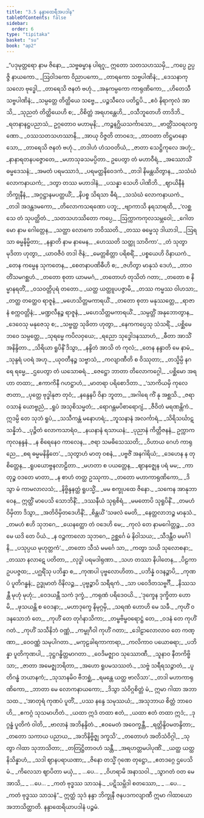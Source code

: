 ```yaml
---
title: "3.5 နန္ဒာထေရီအပဒါန"
tableOfContents: false
sidebar:
  order: 6
type: "tipitaka"
basket: "su"
book: "ap2"
---
```



<DynamicBreadcrumb />

<Division number="166" book="ap2">

<Paragraph number="868" type="verses" book="ap2">
_“ပဒုမုတ္တရော နာမ ဇိနော,_  
_သဗ္ဗဓမ္မာန ပါရဂူ;_  
ဣတော သတသဟဿမှိ,_  
_ကပ္ပေ ဥပ္ပဇ္ဇိ နာယကော._  

</Paragraph>

</Division>
<Division number="167" book="ap2">

<Paragraph number="869" type="verses" book="ap2">
_ဩဝါဒကော ဝိညာပကော,_  
_တာရကော သဗ္ဗပါဏိနံ;_  
_ဒေသနာကုသလော ဗုဒ္ဓေါ,_  
_တာရေသိ ဇနတံ ဗဟုံ._  

</Paragraph>

</Division>
<Division number="168" book="ap2">

<Paragraph number="870" type="verses" book="ap2">
_အနုကမ္ပကော ကာရုဏိကော,_  
_ဟိတေသီ သဗ္ဗပါဏိနံ;_  
_သမ္ပတ္တေ တိတ္ထိယေ သဗ္ဗေ,_  
_ပဉ္စသီလေ ပတိဋ္ဌပိ._  

</Paragraph>

</Division>
<Division number="169" book="ap2">

<Paragraph number="871" type="verses" book="ap2">
_ဧဝံ နိရာကုလံ အာသိ,_  
_သုညတံ တိတ္ထိယေဟိ စ;_  
_ဝိစိတ္တံ အရဟန္တေဟိ,_  
_ဝသီဘူတေဟိ တာဒိဘိ._  

</Paragraph>

</Division>
<Division number="170" book="ap2">

<Paragraph number="872" type="verses" book="ap2">
_ရတနာနဋ္ဌပညာသံ,_  
ဥဂ္ဂတောဝ မဟာမုနိ;_  
_ကဉ္စနဂ္ဃိယသင်္ကာသော,_  
_ဗာတ္တိံသဝရလက္ခဏော._  

</Paragraph>

</Division>
<Division number="171" book="ap2">

<Paragraph number="873" type="verses" book="ap2">
_ဝဿသတသဟဿာနိ,_  
_အာယု ဝိဇ္ဇတိ တာဝဒေ;_  
_တာဝတာ တိဋ္ဌမာနော သော,_  
_တာရေသိ ဇနတံ ဗဟုံ._  

</Paragraph>

</Division>
<Division number="172" book="ap2">

<Paragraph number="874" type="verses" book="ap2">
_တဒါဟံ ဟံသဝတိယံ,_  
_ဇာတာ သေဋ္ဌိကုလေ အဟုံ;_  
_နာနာရတနပဇ္ဇောတေ,_  
_မဟာသုခသမပ္ပိတာ._  

</Paragraph>

</Division>
<Division number="173" book="ap2">

<Paragraph number="875" type="verses" book="ap2">
ဥပေတွာ တံ မဟာဝီရံ,_  
_အဿောသိံ ဓမ္မဒေသနံ;_  
_အမတံ ပရမဿာဒံ,_  
_ပရမတ္ထနိဝေဒကံ._  

</Paragraph>

</Division>
<Division number="174" book="ap2">

<Paragraph number="876" type="verses" book="ap2">
_တဒါ နိမန္တယိတွာန,_  
_သသံဃံ လောကနာယကံ;_  
_ဒတွာ တဿ မဟာဒါနံ,_  
_ပသန္နာ သေဟိ ပါဏိဘိ._  

</Paragraph>

</Division>
<Division number="175" book="ap2">

<Paragraph number="877" type="verses" book="ap2">
_ဈာယိနီနံ ဘိက္ခုနီနံ,_  
_အဂ္ဂဋ္ဌာနမပတ္ထယိံ;_  
_နိပစ္စ သိရသာ ဓီရံ,_  
_သသံဃံ လောကနာယကံ._  

</Paragraph>

</Division>
<Division number="176" book="ap2">

<Paragraph number="878" type="verses" book="ap2">
_တဒါ အဒန္တဒမကော,_  
_တိလောကသရဏော ပဘူ;_  
_ဗျာကာသိ နရသာရထိ,_  
_‘လစ္ဆသေ တံ သုပတ္ထိတံ._  

</Paragraph>

</Division>
<Division number="177" book="ap2">

<Paragraph number="879" type="verses" book="ap2">
_သတသဟဿိတော ကပ္ပေ,_  
_ဩက္ကာကကုလသမ္ဘဝေါ;_  
_ဂေါတမော နာမ ဂေါတ္တေန,_  
_သတ္ထာ လောကေ ဘဝိဿတိ._  

</Paragraph>

</Division>
<Division number="178" book="ap2">

<Paragraph number="880" type="verses" book="ap2">
_တဿ ဓမ္မေသု ဒါယာဒါ,_  
_ဩရသာ ဓမ္မနိမ္မိတာ;_  
_နန္ဒာတိ နာမ နာမေန,_  
_ဟေဿတိ သတ္ထု သာဝိကာ’._  

</Paragraph>

</Division>
<Division number="179" book="ap2">

<Paragraph number="881" type="verses" book="ap2">
_တံ သုတွာ မုဒိတာ ဟုတွာ,_  
_ယာဝဇီဝံ တဒါ ဇိနံ;_  
_မေတ္တစိတ္တာ ပရိစရိံ,_  
_ပစ္စယေဟိ ဝိနာယကံ._  

</Paragraph>

</Division>
<Division number="180" book="ap2">

<Paragraph number="882" type="verses" book="ap2">
_တေန ကမ္မေန သုကတေန,_  
_စေတနာပဏိဓီဟိ စ;_  
_ဇဟိတွာ မာနုသံ ဒေဟံ,_  
_တာဝတိံသမဂစ္ဆဟံ._  

</Paragraph>

</Division>
<Division number="181" book="ap2">

<Paragraph number="883" type="verses" book="ap2">
_တတော စုတာ ယာမမဂံ,_  
_တတောဟံ တုသိတံ ဂတာ;_  
_တတော စ နိမ္မာနရတိံ,_  
_ဝသဝတ္တိပုရံ တတော._  

</Paragraph>

</Division>
<Division number="182" book="ap2">

<Paragraph number="884" type="verses" book="ap2">
_ယတ္ထ ယတ္ထူပပဇ္ဇာမိ,_  
_တဿ ကမ္မဿ ဝါဟသာ;_  
_တတ္ထ တတ္ထေဝ ရာဇူနံ,_  
_မဟေသိတ္တမကာရယိံ._  

</Paragraph>

</Division>
<Division number="183" book="ap2">

<Paragraph number="885" type="verses" book="ap2">
_တတော စုတာ မနုဿတ္တေ,_  
_ရာဇာနံ စက္ကဝတ္တိနံ;_  
_မဏ္ဍလီနဉ္စ ရာဇူနံ,_  
_မဟေသိတ္တမကာရယိံ._  

</Paragraph>

</Division>
<Division number="184" book="ap2">

<Paragraph number="886" type="verses" book="ap2">
_သမ္ပတ္တိံ အနုဘောတွာန,_  
_ဒေဝေသု မနုဇေသု စ;_  
_သဗ္ဗတ္ထ သုခိတာ ဟုတွာ,_  
_နေကကပ္ပေသု သံသရိံ._  

</Paragraph>

</Division>
<Division number="185" book="ap2">

<Paragraph number="887" type="verses" book="ap2">
_ပစ္ဆိမေ ဘဝေ သမ္ပတ္တေ,_  
_သုရမ္မေ ကပိလဝှယေ;_  
_ရညော သုဒ္ဓေါဒနဿာဟံ,_  
_ဓီတာ အာသိံ အနိန္ဒိတာ._  

</Paragraph>

</Division>
<Division number="186" book="ap2">

<Paragraph number="888" type="verses" book="ap2">
_သိရိယာ ရူပိနိံ ဒိသွာ,_  
_နန္ဒိတံ အာသိ တံ ကုလံ;_  
_တေန နန္ဒာတိ မေ နာမံ,_  
_သုန္ဒရံ ပဝရံ အဟု._  

</Paragraph>

</Division>
<Division number="187" book="ap2">

<Paragraph number="889" type="verses" book="ap2">
_ယုဝတီနဉ္စ သဗ္ဗာသံ,_  
_ကလျာဏီတိ စ ဝိဿုတာ;_  
_တသ္မိမ္ပိ နဂရေ ရမ္မေ,_  
_ဌပေတွာ တံ ယသောဓရံ._  

</Paragraph>

</Division>
<Division number="188" book="ap2">

<Paragraph number="890" type="verses" book="ap2">
_ဇေဋ္ဌော ဘာတာ တိလောကဂ္ဂေါ,_  
_ပစ္ဆိမော အရဟာ တထာ;_  
_ဧကာကိနီ ဂဟဋ္ဌာဟံ,_  
_မာတရာ ပရိစောဒိတာ._  

</Paragraph>

</Division>
<Division number="189" book="ap2">

<Paragraph number="891" type="verses" book="ap2">
_‘သာကိယမှိ ကုလေ ဇာတာ,_  
_ပုတ္တေ ဗုဒ္ဓါနုဇာ တုဝံ;_  
_နန္ဒေနပိ ဝိနာ ဘူတာ,_  
_အဂါရေ ကိံ နု အစ္ဆသိ._  

</Paragraph>

</Division>
<Division number="190" book="ap2">

<Paragraph number="892" type="verses" book="ap2">
_ဇရာဝသာနံ ယောဗ္ဗညံ,_  
_ရူပံ အသုစိသမ္မတံ;_  
_ရောဂန္တမပိစာရောဂျံ,_  
_ဇီဝိတံ မရဏန္တိကံ._  

</Paragraph>

</Division>
<Division number="191" book="ap2">

<Paragraph number="893" type="verses" book="ap2">
ဣဒမ္ပိ တေ သုဘံ ရူပံ,_  
_သသီကန္တံ မနောဟရံ;_  
_ဘူသနာနံ အလင်္ကာရံ,_  
_သိရိသင်္ဃာဋသန္နိဘံ._  

</Paragraph>

</Division>
<Division number="192" book="ap2">

<Paragraph number="894" type="verses" book="ap2">
_ပုဉ္ဇိတံ လောကသာရံဝ,_  
_နယနာနံ ရသာယနံ;_  
_ပုညာနံ ကိတ္တိဇနနံ,_  
ဥက္ကာကကုလနန္ဒနံ._  

</Paragraph>

</Division>
<Division number="193" book="ap2">

<Paragraph number="895" type="verses" book="ap2">
_န စိရေနေဝ ကာလေန,_  
_ဇရာ သမဓိသေဿတိ;_  
_ဝိဟာယ ဂေဟံ ကာရုညေ,_  
_စရ ဓမ္မမနိန္ဒိတေ’._  

</Paragraph>

</Division>
<Division number="194" book="ap2">

<Paragraph number="896" type="verses" book="ap2">
_သုတွာဟံ မာတု ဝစနံ,_  
_ပဗ္ဗဇိံ အနဂါရိယံ;_  
_ဒေဟေန န တု စိတ္တေန,_  
_ရူပယောဗ္ဗနလာဠိတာ._  

</Paragraph>

</Division>
<Division number="195" book="ap2">

<Paragraph number="897" type="verses" book="ap2">
_မဟတာ စ ပယတ္တေန,_  
_ဈာနဇ္ဈေန ပရံ မမ;_  
_ကာတုဉ္စ ဝဒတေ မာတာ,_  
_န စာဟံ တတ္ထ ဥဿုကာ._  

</Paragraph>

</Division>
<Division number="196" book="ap2">

<Paragraph number="898" type="verses" book="ap2">
_တတော မဟာကာရုဏိကော,_  
_ဒိသွာ မံ ကာမလာလသံ;_  
_နိဗ္ဗိန္ဒနတ္ထံ ရူပသ္မိံ,_  
_မမ စက္ခုပထေ ဇိနော._  

</Paragraph>

</Division>
<Division number="197" book="ap2">

<Paragraph number="899" type="verses" book="ap2">
_သကေန အာနုဘာဝေန,_  
ဣတ္ထိံ မာပေသိ သောဘိနိံ;_  
_ဒဿနီယံ သုရုစိရံ,_  
_မမတောပိ သုရူပိနိံ._  

</Paragraph>

</Division>
<Division number="198" book="ap2">

<Paragraph number="900" type="verses" book="ap2">
_တမဟံ ဝိမှိတာ ဒိသွာ,_  
_အတိဝိမှိတဒေဟိနိံ;_  
_စိန္တယိံ ‘သဖလံ မေတိ,_  
_နေတ္တလာဘဉ္စ မာနုသံ._  

</Paragraph>

</Division>
<Division number="199" book="ap2">

<Paragraph number="901" type="verses" book="ap2">
_တမဟံ ဧဟိ သုဘဂေ,_  
_ယေနတ္ထော တံ ဝဒေဟိ မေ;_  
_ကုလံ တေ နာမဂေါတ္တဉ္စ,_  
_ဝဒ မေ ယဒိ တေ ပိယံ._  

</Paragraph>

</Division>
<Division number="200" book="ap2">

<Paragraph number="902" type="verses" book="ap2">
_န ဝဉ္စကာလော သုဘဂေ,_  
ဥစ္ဆင်္ဂေ မံ နိဝါသယ;_  
_သီဒန္တီဝ မမင်္ဂါနိ,_  
_ပသုပ္ပယ မုဟုတ္တကံ’._  

</Paragraph>

</Division>
<Division number="201" book="ap2">

<Paragraph number="903" type="verses" book="ap2">
_တတော သီသံ မမင်္ဂေ သာ,_  
_ကတွာ သယိ သုလောစနာ;_  
_တဿာ နလာဋေ ပတိတာ,_  
_လုဒ္ဓါ ပရမဒါရုဏာ._  

</Paragraph>

</Division>
<Division number="202" book="ap2">

<Paragraph number="904" type="verses" book="ap2">
_သဟ တဿာ နိပါတေန,_  
_ပိဠကာ ဥပပဇ္ဇထ;_  
_ပဂ္ဃရိံသု ပဘိန္နာ စ,_  
_ကုဏပါ ပုဗ္ဗလောဟိတာ._  

</Paragraph>

</Division>
<Division number="203" book="ap2">

<Paragraph number="905" type="verses" book="ap2">
_ပဘိန္နံ ဝဒနဉ္စာပိ,_  
_ကုဏပံ ပူတိဂန္ဓနံ;_  
ဥဒ္ဓုမာတံ ဝိနိလဉ္စ,_  
_ပုဗ္ဗဉ္စာပိ သရီရကံ._  

</Paragraph>

</Division>
<Division number="204" book="ap2">

<Paragraph number="906" type="verses" book="ap2">
_သာ ပဝေဒိတသဗ္ဗင်္ဂီ,_  
_နိဿသန္တီ မုဟုံ မုဟုံ;_  
_ဝေဒယန္တီ သကံ ဒုက္ခံ,_  
_ကရုဏံ ပရိဒေဝယိ._  

</Paragraph>

</Division>
<Division number="205" book="ap2">

<Paragraph number="907" type="verses" book="ap2">
_‘ဒုက္ခေန ဒုက္ခိတာ ဟောမိ,_  
_ဖုသယန္တိ စ ဝေဒနာ;_  
_မဟာဒုက္ခေ နိမုဂ္ဂမှိ,_  
_သရဏံ ဟောဟိ မေ သခီ._  

</Paragraph>

</Division>
<Division number="206" book="ap2">

<Paragraph number="908" type="verses" book="ap2">
_ကုဟိံ ဝဒနသောဘံ တေ,_  
_ကုဟိံ တေ တုင်္ဂနာသိကာ;_  
_တမ္ဗဗိမ္ဗဝရောဋ္ဌံ တေ,_  
_ဝဒနံ တေ ကုဟိံ ဂတံ._  

</Paragraph>

</Division>
<Division number="207" book="ap2">

<Paragraph number="909" type="verses" book="ap2">
_ကုဟိံ သသီနိဘံ ဝဏ္ဏံ,_  
_ကမ္ဗုဂီဝါ ကုဟိံ ဂတာ;_  
_ဒေါဠာလောလာဝ တေ ကဏ္ဏာ,_  
_ဝေဝဏ္ဏံ သမုပါဂတာ._  

</Paragraph>

</Division>
<Division number="208" book="ap2">

<Paragraph number="910" type="verses" book="ap2">
_မကုဠခါရကာကာရာ,_  
_ကလိကာဝ ပယောဓရာ;_  
_ပဘိန္နာ ပူတိကုဏပါ,_  
_ဒုဋ္ဌဂန္ဓိတ္တမာဂတာ._  

</Paragraph>

</Division>
<Division number="209" book="ap2">

<Paragraph number="911" type="verses" book="ap2">
_ဝေဒိမဇ္ဈာဝ သုဿောဏီ,_  
_သူနာဝ နီတကိဗ္ဗိသာ;_  
_ဇာတာ အမေဇ္ဈဘရိတာ,_  
_အဟော ရူပမသဿတံ._  

</Paragraph>

</Division>
<Division number="210" book="ap2">

<Paragraph number="912" type="verses" book="ap2">
_သဗ္ဗံ သရီရသဉ္ဇာတံ,_  
_ပူတိဂန္ဓံ ဘယာနကံ;_  
_သုသာနမိဝ ဗီဘစ္ဆံ,_  
_ရမန္တေ ယတ္ထ ဗာလိသာ’._  

</Paragraph>

</Division>
<Division number="211" book="ap2">

<Paragraph number="913" type="verses" book="ap2">
_တဒါ မဟာကာရုဏိကော,_  
_ဘာတာ မေ လောကနာယကော;_  
_ဒိသွာ သံဝိဂ္ဂစိတ္တံ မံ,_  
ဣမာ ဂါထာ အဘာသထ._  

</Paragraph>

</Division>
<Division number="212" book="ap2">

<Paragraph number="914" type="verses" book="ap2">
_‘အာတုရံ ကုဏပံ ပူတိံ,_  
_ပဿ နန္ဒေ သမုဿယံ;_  
_အသုဘာယ စိတ္တံ ဘာဝေဟိ,_  
_ဧကဂ္ဂံ သုသမာဟိတံ._  

</Paragraph>

</Division>
<Division number="213" book="ap2">

<Paragraph number="915" type="verses" book="ap2">
_ယထာ ဣဒံ တထာ ဧတံ,_  
_ယထာ ဧတံ တထာ ဣဒံ;_  
_ဒုဂ္ဂန္ဓံ ပူတိကံ ဝါတိ,_  
_ဗာလာနံ အဘိနန္ဒိတံ._  

</Paragraph>

</Division>
<Division number="214" book="ap2">

<Paragraph number="916" type="verses" book="ap2">
_ဧဝမေတံ အဝေက္ခန္တီ,_  
_ရတ္တိန္ဒိဝမတန္ဒိတာ;_  
_တတော သကာယ ပညာယ,_  
_အဘိနိဗ္ဗိဇ္ဈ ဒက္ခသိ’._  

</Paragraph>

</Division>
<Division number="215" book="ap2">

<Paragraph number="917" type="verses" book="ap2">
_တတောဟံ အတိသံဝိဂ္ဂါ,_  
_သုတွာ ဂါထာ သုဘာသိတာ;_  
_တတြဋ္ဌိတာဝဟံ သန္တီ,_  
_အရဟတ္တမပါပုဏိံ._  

</Paragraph>

</Division>
<Division number="216" book="ap2">

<Paragraph number="918" type="verses" book="ap2">
_ယတ္ထ ယတ္ထ နိသိန္နာဟံ,_  
_သဒါ ဈာနပရာယဏာ;_  
_ဇိနော တသ္မိံ ဂုဏေ တုဋ္ဌော,_  
_ဧတဒဂ္ဂေ ဌပေသိ မံ._  

</Paragraph>

</Division>
<Division number="217" book="ap2">

<Paragraph number="919" type="verses" book="ap2">
_ကိလေသာ ဈာပိတာ မယှံ,_  
_ …ပေ… _  
_ဝိဟရာမိ အနာသဝါ._  

</Paragraph>

</Division>
<Division number="218" book="ap2">

<Paragraph number="920" type="verses" book="ap2">
_သွာဂတံ ဝတ မေ အာသိ,_  
_ …ပေ… _  
_ကတံ ဗုဒ္ဓဿ သာသနံ._  

</Paragraph>

</Division>
<Division number="219" book="ap2">

<Paragraph number="921" type="verses" book="ap2">
_ပဋိသမ္ဘိဒါ စတဿော,_  
_ …ပေ… _  
_ကတံ ဗုဒ္ဓဿ သာသနံ”._  

</Paragraph>

<Paragraph number="922" book="ap2">
ဣတ္ထံ သုဒံ နန္ဒာ ဘိက္ခုနီ ဇနပဒကလျာဏီ ဣမာ ဂါထာယော အဘာသိတ္ထာတိ.

</Paragraph>
</Division>

<Paragraph number="923" type="center" book="ap2">
နန္ဒာထေရိယာပဒါနံ ပဉ္စမံ.
</Paragraph>